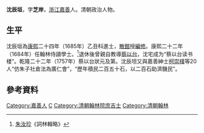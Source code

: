 '''沈辰垣'''，字'''芝岸'''，[[浙江|浙江]][[嘉善|嘉善]]人。清朝政治人物。

== 生平 ==
沈辰垣為[[康熙|康熙]]二十四年（1685年）乙丑科進士，[[散館|散館]]授[[編修|編修]]。康熙二十二年（1684年）任翰林侍讀學士。<ref>[[朱汝珍|朱汝珍]]《詞林輯略》</ref>退休後曾親自教導[[蔡以台|蔡以台]]，沈宅成为“蔡以台读书楼”。乾隆二十二年（1757年）蔡以台狀元及第。沈辰坦又與嘉善紳士[[柯崇樸|柯崇樸]]等20人“仿朱子社倉法為廣仁會”，“歷年積民二百五十石，以二百石助濟饑民”。

==參考資料==
{{reflist}}

{{康熙二十四年乙丑科殿試金榜}}

{{Authority control}}

{{DEFAULTSORT:Shen沈}}
[[Category:嘉善人|Category:嘉善人]]
[[Category:沈姓|C]]
[[Category:清朝翰林院庶吉士|Category:清朝翰林院庶吉士]]
[[Category:清朝翰林|Category:清朝翰林]]